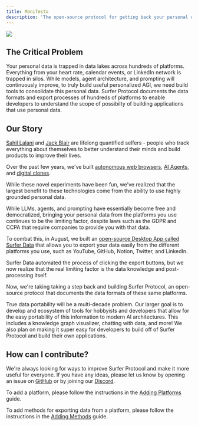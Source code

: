 ```yaml
---
title: Manifesto
description: 'The open-source protocol for getting back your personal data.'
---
```

<Frame>
    <img src="/images/CoverImage2.png" />
</Frame>

## The Critical Problem

Your personal data is trapped in data lakes across hundreds of platforms. Everything from your heart rate, calendar events, or LinkedIn network is trapped in silos. While models, agent architecture, and prompting will continuously improve, to truly build useful personalized AGI, we need build tools to consolidate this personal data. Surfer Protocol documents the data formats and export processes of hundreds of platforms to enable developers to understand the scope of possibilty of building applications that use personal data.

## Our Story

[Sahil Lalani](https://x.com/SahilLalani0) and [Jack Blair](https://www.linkedin.com/in/jackblair876/) are lifelong quantified selfers - people who track everything about themselves to better understand their minds and build products to improve their lives. 

Over the past few years, we've built [autonomous web browsers](https://x.com/JackBlair87/status/1816661898663952404), [AI Agents](https://x.com/cjarrayadev/status/1804932665684238724), and [digital clones](https://x.com/JackBlair87/status/1812249606010658840). 

While these novel experiments have been fun, we've realized that the largest benefit to these technologies come from the ability to use highly grounded personal data.

While LLMs, agents, and prompting have essentially become free and democratized, bringing your personal data from the platforms you use continues to be the limiting factor, despite laws such as the GDPR and CCPA that require companies to provide you with that data.

To combat this, in August, we built an [open-source Desktop App called Surfer Data](https://github.com/CEREBRUS-MAXIMUS/Surfer-Data) that allows you to export your data easily from the different platforms you use, such as YouTube, GitHub, Notion, Twitter, and LinkedIn.

Surfer Data automated the process of clicking the export buttons, but we now realize that the real limiting factor is the data knowledge and post-processing itself.

Now, we're taking taking a step back and building Surfer Protocol, an open-source protocol that documents the data formats of these same platforms.

True data portability will be a multi-decade problem. Our larger goal is to develop and ecosystem of tools for hobbyists and developers that allow for the easy portability of this information to modern AI architectures. This includes a knowledge graph visualizer, chatting with data, and more! We also plan on making it super easy for developers to build off of Surfer Protocol and build their own applications.

## How can I contribute?

We're always looking for ways to improve Surfer Protocol and make it more useful for everyone. If you have any ideas, please let us know by opening an issue on [GitHub](https://github.com/Surfer-Protocol/Protocol/issues) or by joining our [Discord](https://discord.gg/Tjg7pjcFNP).

To add a platform, please follow the instructions in the [Adding Platforms](/platforms/adding/platforms) guide.

To add methods for exporting data from a platform, please follow the instructions in the [Adding Methods](/platforms/adding/methods) guide.